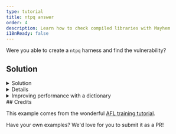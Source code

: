 ```yaml
---
type: tutorial
title: ntpq answer
order: 4
description: Learn how to check compiled libraries with Mayhem
i18nReady: false
---
```


<Lede> Were you able to create a `ntpq` harness and find the vulnerability? </Lede>

## Solution
<details>
<summary>Solution</summary>

```
#ifdef __AFL_HAVE_MANUAL_CONTROL
        __AFL_INIT();
#endif
        int datatype=0;
        int status=0;
        char data[1024*16] = {0};
        int length=0;
#ifdef __AFL_HAVE_MANUAL_CONTROL
        while (__AFL_LOOP(1000)) {
#endif
                datatype=0;
                status=0;
                memset(data,0,1024*16);
                read(0, &datatype, 1);
                read(0, &status, 1);
                length = read(0, data, 1024 * 16);
                cookedprint(datatype, length, data, status, stdout);
#ifdef __AFL_HAVE_MANUAL_CONTROL
        }
#endif
        return 0;
```
</details>

<details>
<answer>Improving stability</answer>
If you fuzzed with the default harness above, you'll notice that the stability percentage is low. This can significantly by resetting the static variables `name` and `value`.

To do so, add these lines to the start of `nextvar`:
```c
memset(name, 0, sizeof(name));
memset(value, 0, sizeof(value));
```

</details>

<details>
<summary>Improving performance with a dictionary</summary>

Hopefully you identified the function `varfmt` as interesting, which is
checking strings against entries in the array `cookedvars`.   These can easily
be extracted into a dictionary. In addition, you can grab `tstflagnames` too.


The dictionary looks like:
```
// ntpq.dict
"leap"
"reach"
"refid"
"reftime"
"clock"
"org"
"rec"
"xmt"
"flash"
"srcadr"
"peeradr"
"dstadr"
"filtdelay"
"filtoffset"
"filtdisp"
"filterror"
"pkt_dup"
"pkt_bogus"
"pkt_unsync"
"pkt_denied"
"pkt_auth"
"pkt_stratum"
"pkt_header"
"pkt_autokey"
"pkt_crypto"
"peer_stratum"
"peer_dist"
"peer_loop"
"peer_unreach"
```




</details>
## Credits

This example comes from the wonderful [AFL training
tutorial](https://github.com/mykter).  

Have your own examples? We'd love for you to submit it as a PR!

